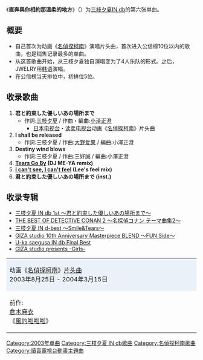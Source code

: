 {{Infobox Single
| Name           = 直奔與你相約那溫柔的地方<br />{{lang|ja|君と約束したあの優しい場所まで}} 
| Artist         = [[三枝夕夏IN_db|三枝夕夏IN db]]
| Album          = [[三枝夕夏_IN_db_1st_〜君と約束した優しいあの場所まで〜|三枝夕夏 IN db 1st 〜君と約束した優しいあの場所まで〜]]
| A-side         = 
| B-side         = I shall be released<br />Destiny wind blows
| Released       = 2003年10月29日 
| Format         = 
| Recorded       = 
| Genre          = [[J-POP|J-POP]]（[[动画歌曲|动画歌曲]]）
| Length         = 
| Label          = [[GIZA_studio|GIZA studio]] 
| Writer         = 
| Producer       = [[长户大幸|长户大幸]]
| Certification  = 
| Chart position = *周间最高位8位（[[Oricon公信榜|Oricon]]）
| Last single  = [[I_can't_see,_I_can't_feel|I can't see, I can't feel]] <br /> （2003年）
| This single  = '''直奔與你相約那溫柔的地方''' <br /> （2003年） 
| Next single  = [[眠る君の横顔に微笑みを|眠る君の横顔に微笑みを]] <br /> （2004年） 
| Misc           = 
}}
《'''直奔與你相約那溫柔的地方'''》（{{lang|ja|'''君と約束した優しいあの場所まで'''}}）为[[三枝夕夏IN_db|三枝夕夏IN db]]的第六张单曲。

== 概要 ==
*自己首次为动画《[[名偵探柯南_(動畫)|名偵探柯南]]》演唱片头曲，首次进入公信榜10位以内的歌曲，也是销售记录最多的单曲。
*从这首歌曲开始，从三枝夕夏独自演唱变为了4人乐队的形式。之后，JWELRY用[[朝鲜语|韩语]]演唱。
*在公信榜当天排位中，初排位5位。

== 收录歌曲 ==
#'''君と約束した優しいあの場所まで'''
#*作詞:[[三枝夕夏|三枝夕夏]] / 作曲・編曲:[[小泽正澄|小泽正澄]]
#**[[日本电视台|日本电视台]]・[[读卖电视台|读卖电视台]]动画《[[名偵探柯南_(動畫)|名偵探柯南]]》片头曲
#'''I shall be released'''
#*作詞:三枝夕夏 / 作曲:[[大野爱果|大野爱果]] / 編曲:小澤正澄
#'''Destiny wind blows'''
#*作詞:三枝夕夏 / 作曲:三好誠 / 編曲:小澤正澄
#'''[[Tears_Go_By|Tears Go By]] (DJ ME-YA remix)'''
#'''[[I_can't_see,_I_can't_feel|I can't see, I can't feel]] (Lee's feel mix)'''
#'''君と約束した優しいあの場所まで (inst.)'''

== 收录专辑 ==
*[[三枝夕夏_IN_db_1st_〜君と約束した優しいあの場所まで〜|三枝夕夏 IN db 1st 〜君と約束した優しいあの場所まで〜]]
*[[THE_BEST_OF_DETECTIVE_CONAN_2_〜名探偵コナン_テーマ曲集2〜|THE BEST OF DETECTIVE CONAN 2 〜名探偵コナン テーマ曲集2〜]]
*[[三枝夕夏_IN_d-best_〜Smile&Tears〜|三枝夕夏 IN d-best 〜Smile&Tears〜]]
*[[GIZA_studio_10th_Anniversary_Masterpiece_BLEND_〜FUN_Side〜|GIZA studio 10th Anniversary Masterpiece BLEND 〜FUN Side〜]]
*[[U-ka_saegusa_IN_db_Final_Best|U-ka saegusa IN db Final Best]]
*[[GIZA_studio_presents_-Girls-|GIZA studio presents -Girls-]]

{| border="2" cellspacing="0" style="margin-left: auto; margin-right: auto;"
|- style="text-align: center;"
|colspan="3" style="background-color: #EBF1F9;"|动画《[[名偵探柯南_(動畫)|名偵探柯南]]》[[主题曲|片头曲]]<br />2003年8月25日 - 2004年3月15日
|- style="text-align: center; font-size: smaller;"
| style="width: 30%;"|前作:<br />[[倉木麻衣|倉木麻衣]]<br />《[[風的啦啦啦|風的啦啦啦]]》
| style="width: 40%;"|[[三枝夕夏_IN_db|三枝夕夏 IN db]]<br />《'''直奔與你相約那溫柔的地方'''》
| style="width: 30%;"|次作:<br />[[愛内里菜|愛内里菜]]<br />《[[START_(爱内里菜单曲)|START]]》
|}

{{三枝夕夏 IN db}}
{{名偵探柯南}}

{{DEFAULTSORT:Kimi to Yakusoku shita Yasashii ano Basho made}}
[[Category:2003年单曲|Category:2003年单曲]]
[[Category:三枝夕夏_IN_db歌曲|Category:三枝夕夏 IN db歌曲]]
[[Category:名偵探柯南歌曲|Category:名偵探柯南歌曲]]
[[Category:讀賣電視台動畫主題曲|Category:讀賣電視台動畫主題曲]]
